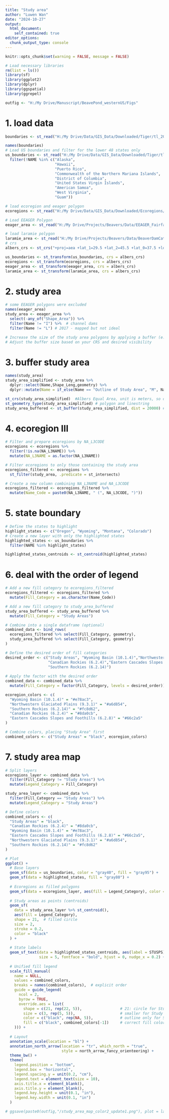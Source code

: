 ```yaml
---
title: "Study area"
author: "Luwen Wan"
date: "2024-10-27"
output:
  html_document:
    self_contained: true
editor_options: 
  chunk_output_type: console
---
```

```r
knitr::opts_chunk$set(warning = FALSE, message = FALSE)
```


```r
# Load necessary libraries
rm(list = ls())
library(sf)
library(ggplot2)
library(dplyr)
library(ggspatial)
library(ggrepel)

outfig <- "H:/My Drive/Manuscript/BeavePond_westernUS/Figs"
```

# 1. load data 
```r
boundaries <- st_read("H:/My Drive/Data/GIS_Data/Downloaded/Tiger/tl_2017_us_state/tl_2017_us_state.shp")

names(boundaries)
# Load US boundaries and filter for the lower 48 states only
us_boundaries <- st_read("H:/My Drive/Data/GIS_Data/Downloaded/Tiger/tl_2017_us_state/tl_2017_us_state.shp") %>%
  filter(!NAME %in% c("Alaska", 
                      "Hawaii", 
                      "Puerto Rico",
                      "Commonwealth of the Northern Mariana Islands",
                      "District of Columbia",
                      "United States Virgin Islands",
                      "American Samoa",
                      "West Virginia",
                      "Guam"))

# load ecoregion and eeager polygon
ecoregions <- st_read("H:/My Drive/Data/GIS_Data/Downloaded/Ecoregions/NA_CEC_Eco_Level3/NA_CEC_Eco_Level3.shp")

# Load EEAGER Polygon 
eeager_area <- st_read("H:/My Drive/Projects/Beavers/Data/EEAGER_Fairfax_2023/Processed/EEAGER_GEEapp_Polygons.shp")

# load laramie polygon 
laramie_area <- st_read("H:/My Drive/Projects/Beavers/Data/BeaverDamCatalog/DamTraces_20240617_processed/Laramie_study_area/Laramie_study_area.shp")
# crs 
albers_crs <- st_crs("+proj=aea +lat_1=29.5 +lat_2=45.5 +lat_0=37.5 +lon_0=-96 +x_0=0 +y_0=0 +datum=WGS84 +units=m +no_defs")

us_boundaries <- st_transform(us_boundaries, crs = albers_crs)
ecoregions <- st_transform(ecoregions, crs = albers_crs)
eeager_area <- st_transform(eeager_area, crs = albers_crs)
laramie_area <- st_transform(laramie_area, crs = albers_crs)
```

# 2. study area 
```r
# some EEAGER polygons were excluded 
names(eeager_area)
study_area <- eeager_area %>% 
  select(-any_of("Shape_Area")) %>% 
  filter(Name != "I") %>%  # channel dams 
  filter(Name != "L") # 2017 - mapped but not ideal

# Increase the size of the study area polygons by applying a buffer (e.g., 0.05 degrees or meters depending on CRS)
# Adjust the buffer size based on your CRS and desired visibility
```

# 3. buffer study area 
```r
names(study_area)
study_area_simplified <- study_area %>% 
  dplyr::select(Name,Shape_Leng,geometry) %>%
  dplyr::mutate(Name = if_else(Name == "Outline of Study Area", "M", Name))

st_crs(study_area_simplified)  #Albers Equal Area, unit is meters, so don't need to reproject before applying the buffer 
st_geometry_type(study_area_simplified) # polygon and linestring
study_area_buffered <- st_buffer(study_area_simplified, dist = 20000) # 30,000 meters buffer
```

# 4. ecoregion III
```r
# Filter and prepare ecoregions by NA_L3CODE
ecoregions <- ecoregions %>% 
  filter(!is.na(NA_L3NAME)) %>% 
  mutate(NA_L3NAME = as.factor(NA_L3NAME))

# Filter ecoregions to only those containing the study area
ecoregions_filtered <- ecoregions %>%
  st_filter(study_area, .predicate = st_intersects)

# Create a new column combining NA_L3NAME and NA_L3CODE
ecoregions_filtered <- ecoregions_filtered %>%
  mutate(Name_Code = paste0(NA_L3NAME, " (", NA_L3CODE, ")"))

```

# 5. state boundary 
```r
# Define the states to highlight
highlight_states <- c("Oregon", "Wyoming", "Montana", "Colorado")
# Create a new layer with only the highlighted states
highlighted_states <- us_boundaries %>%
  filter(NAME %in% highlight_states)

highlighted_states_centroids <- st_centroid(highlighted_states)
```

# 6. deal with the order of legend 
```r
# Add a new fill category to ecoregions_filtered
ecoregions_filtered <- ecoregions_filtered %>%
  mutate(Fill_Category = as.character(Name_Code))

# Add a new fill category to study_area_buffered
study_area_buffered <- study_area_buffered %>%
  mutate(Fill_Category = "Study Areas")

# Combine into a single dataframe (optional)
combined_data <- bind_rows(
  ecoregions_filtered %>% select(Fill_Category, geometry),
  study_area_buffered %>% select(Fill_Category, geometry)
)

# Define the desired order of fill categories
desired_order <- c("Study Areas", "Wyoming Basin (10.1.4)","Northwestern Glaciated Plains (9.3.1)",
                   "Canadian Rockies (6.2.4)","Eastern Cascades Slopes and Foothills (6.2.8)",
                   "Southern Rockies (6.2.14)")
                   
# Apply the factor with the desired order
combined_data <- combined_data %>%
  mutate(Fill_Category = factor(Fill_Category, levels = desired_order))

ecoregion_colors <- c(
  "Wyoming Basin (10.1.4)" = "#e78ac3",    
  "Northwestern Glaciated Plains (9.3.1)" = "#a6d854",  
  "Southern Rockies (6.2.14)" = "#fc8d62",  
  "Canadian Rockies (6.2.4)" = "#8da0cb",   
  "Eastern Cascades Slopes and Foothills (6.2.8)" = "#66c2a5" 
)

# Combine colors, placing "Study Area" first
combined_colors <- c("Study Areas" = "black", ecoregion_colors)

```

# 7. study area map 
```r
# Split layers
ecoregions_layer <- combined_data %>% 
  filter(Fill_Category != "Study Areas") %>%
  mutate(Legend_Category = Fill_Category)

study_area_layer <- combined_data %>% 
  filter(Fill_Category == "Study Areas") %>%
  mutate(Legend_Category = "Study Areas")

# Define colors
combined_colors <- c(
  "Study Areas" = "black",
  "Canadian Rockies (6.2.4)" = "#8da0cb",
  "Wyoming Basin (10.1.4)" = "#e78ac3",
  "Eastern Cascades Slopes and Foothills (6.2.8)" = "#66c2a5",
  "Northwestern Glaciated Plains (9.3.1)" = "#a6d854",
  "Southern Rockies (6.2.14)" = "#fc8d62"
)

# Plot
ggplot() +
  # Base layers
  geom_sf(data = us_boundaries, color = "gray40", fill = "gray95") +
  geom_sf(data = highlighted_states, fill = "gray80") + 
  
  # Ecoregions as filled polygons
  geom_sf(data = ecoregions_layer, aes(fill = Legend_Category), color = NA) +
  
  # Study areas as points (centroids)
  geom_sf(
    data = study_area_layer %>% st_centroid(),
    aes(fill = Legend_Category),
    shape = 21,  # filled circle
    size = 2,
    stroke = 0.2,
    color = "black"
  ) +
  
  # State labels
  geom_sf_text(data = highlighted_states_centroids, aes(label = STUSPS),
               size = 5, fontface = "bold", hjust = 0, nudge_x = 0.2) +
  
  # Unified fill legend
  scale_fill_manual(
    name = NULL,
    values = combined_colors,
    breaks = names(combined_colors),  # explicit order
    guide = guide_legend(
      ncol = 2,
      byrow = TRUE,
      override.aes = list(
        shape = c(21, rep(22, 5)),                 # 21: circle for Study Areas, 22: square for others
        size = c(3, rep(5, 5)),                    # smaller for Study Area
        color = c("black", rep(NA, 5)),            # outline only for Study Area
        fill = c("black", combined_colors[-1])     # correct fill colors
    ))) +
  
  # Layout
  annotation_scale(location = "bl") +
  annotation_north_arrow(location = "tr", which_north = "true",
                         style = north_arrow_fancy_orienteering) +
  theme_bw() +
  theme(
    legend.position = "bottom",
    legend.box = "horizontal",
    legend.spacing.y = unit(0.2, "cm"),
    legend.text = element_text(size = 10),
    axis.title.x = element_blank(),
    axis.title.y = element_blank(),
    legend.key.height = unit(0.1, "in"),  
    legend.key.width = unit(0.1, "in")
  )
```

```r
# ggsave(paste0(outfig,"/study_area_map_color2_update1.png"), plot = last_plot(), width = 6.5, height = 6, units = "in", dpi = 600)
```
